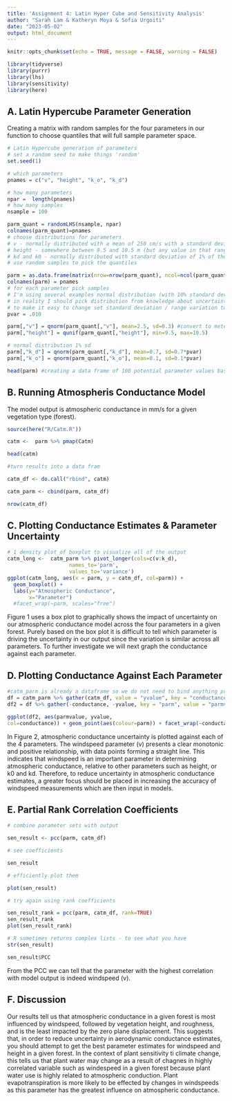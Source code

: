 ```yaml
---
title: 'Assignment 4: Latin Hyper Cube and Sensitivity Analysis'
author: "Sarah Lam & Katheryn Moya & Sofia Urgoiti"
date: "2023-05-02"
output: html_document
---
```


```r
knitr::opts_chunk$set(echo = TRUE, message = FALSE, warning = FALSE)

library(tidyverse)
library(purrr)
library(lhs)
library(sensitivity)
library(here)
```


## A. Latin Hypercube Parameter Generation 

Creating a matrix with random samples for the four parameters in our function to choose quantiles that will full sample parameter space. 

```r
# Latin Hypercube generation of parameters 
# set a random seed to make things 'random'
set.seed(1)

# which parameters
pnames = c("v", "height", "k_o", "k_d")

# how many parameters
npar =  length(pnames)
# how many samples
nsample = 100

parm_quant = randomLHS(nsample, npar)
colnames(parm_quant)=pnames
# choose distributions for parameters
# v - normally distributed with a mean of 250 cm/s with a standard deviation of 30 cm/s
# height - somewhere between 9.5 and 10.5 m (but any value in that range is equally likely)
# kd and k0 - normally distributed with standard deviation of 1% of their default values
# use random samples to pick the quantiles

parm = as.data.frame(matrix(nrow=nrow(parm_quant), ncol=ncol(parm_quant)))
colnames(parm) = pnames
# for each parameter pick samples 
# I'm using several examples normal distribution (with 10% standard deviation) and uniform with +- 10%
# in reality I should pick distribution from knowledge about uncertainty in parameters
# to make it easy to change set standard deviation / range variation to a variable
pvar = .010

parm[,"v"] = qnorm(parm_quant[,"v"], mean=2.5, sd=0.3) #convert to meters/s for function
parm[,"height"] = qunif(parm_quant[,"height"], min=9.5, max=10.5) 

# normal distribution 1% sd
parm[,"k_d"] = qnorm(parm_quant[,"k_d"], mean=0.7, sd=0.7*pvar)
parm[,"k_o"] = qnorm(parm_quant[,"k_o"], mean=0.1, sd=0.1*pvar)

head(parm) #creating a data frame of 100 potential parameter values based on the mean and sd of each parameter for sensitivity analysis
```

## B. Running Atmospheris Conductance Model 

The model output is atmospheric conductance in mm/s for a given vegetation type (forest). 

```r
source(here("R/Catm.R"))

catm <-  parm %>% pmap(Catm)

head(catm)

#turn results into a data fram 

catm_df <- do.call("rbind", catm) 

catm_parm <- cbind(parm, catm_df)

nrow(catm_df)
```

## C. Plotting Conductance Estimates & Parameter Uncertainty

```r
# 1 density plot of boxplot to visualize all of the output
catm_long <-  catm_parm %>% pivot_longer(cols=c(v:k_d),
                    names_to='parm',
                    values_to='variance')
ggplot(catm_long, aes(x = parm, y = catm_df, col=parm)) +
  geom_boxplot() +
  labs(y="Atmospheric Conductance", 
       x="Parameter") 
  #facet_wrap(~parm, scales="free")
```

Figure 1 uses a box plot to graphically shows the impact of uncertainty on our atmospheric conductance model across the four parameters in a given forest. Purely based on the box plot it is difficult to tell which parameter is driving the uncertainty in our output since the variation is similar across all parameters. To further investigate we will next graph the conductance against each parameter.  

## D. Plotting Conductance Against Each Parameter
```r
#catm_parm is already a dataframe so we do not need to bind anything prior (...)
df = catm_parm %>% gather(catm_df, value = "yvalue", key = "conductance")
df2 = df %>% gather(-conductance, -yvalue, key = "parm", value = "parmvalue")

ggplot(df2, aes(parmvalue, yvalue,
col=conductance)) + geom_point(aes(colour=parm)) + facet_wrap(~conductance*parm, scales="free", ncol=4)
```

In Figure 2, atmospheric conductance uncertainty is plotted against each of the 4 parameters. The windspeed parameter (v) presents a clear monotonic and positive relationship, with data points forming a straight line. This indicates that windspeed is an important parameter in determining atmospheric conductance, relative to other parameters such as height, or k0 and kd. Therefore, to reduce uncertainty in atmospheric conductance estimates, a greater focus should be placed in increasing the accuracy of windspeed measurements which are then input in models. 

## E. Partial Rank Correlation Coefficients
```r
# combine parameter sets with output

sen_result <- pcc(parm, catm_df)

# see coefficients

sen_result

# efficiently plot them

plot(sen_result)

# try again using rank coefficients

sen_result_rank = pcc(parm, catm_df, rank=TRUE)
sen_result_rank
plot(sen_result_rank)

# R sometimes returns complex lists - to see what you have
str(sen_result)

sen_result$PCC
```

From the PCC we can tell that the parameter with the highest correlation with model output is indeed windspeed (v). 

## F. Discussion

Our results tell us that atmospheric conductance in a given forest is most influenced by windspeed, followed by vegetation height, and roughness, and is the least impacted by the zero plane displacement. This suggests that, in order to reduce uncertainty in aerodynamic conductance estimates, you should attempt to get the best parameter estimates for windspeed and height in a given forest. In the context of plant sensitivity ti climate change, this tells us that plant water may change as a result of chagnes in highly correlated variable such as windespeed in a given forest because plant water use is highly related to atmospheric conduction. Plant evapotranspiration is more likely to be effected by changes in windspeeds as this parameter has the greatest influence on atmospheric conductance. 




